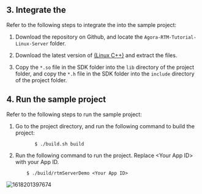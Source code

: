 <PlatformWrapper platform="linux-cpp">

## 3. Integrate the <Vg k="MESS_SDK" />

Refer to the following steps to integrate the <Vg k="MESS_SDK" /> into the sample project:

1.  Download the [<Vg k="SIG" />](https://github.com/AgoraIO/RTM) repository on Github, and locate the `Agora-RTM-Tutorial-Linux-Server` folder.

2.  Download the latest version of [<Vg k="MESS_SDK" /> (Linux C++)](../reference/downloads.html) and extract the files.

3.  Copy the `*.so` file in the SDK folder into the `lib` directory of the project folder, and copy the `*.h` file in the SDK folder into the `include` directory of the project folder.

## 4. Run the sample project

Refer to the following steps to run the sample project:

1.  Go to the project directory, and run the following command to build the project:
    ```shellscript
           $ ./build.sh build
    ```
2.  Run the following command to run the project. Replace &lt;Your App ID&gt; with your App ID.
    ```shellscript
        $ ./build/rtmServerDemo <Your App ID>
    ```

![1618201397674](https://web-cdn.agora.io/docs-files/1618201397674)

</PlatformWrapper>